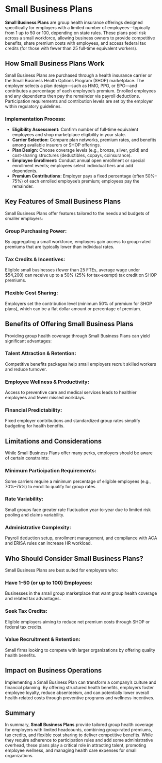 <div className="mb-12">
  <h1 style={{ fontSize: "3em", fontWeight: "bold" }}>Small Business Plans</h1>
</div>

<div className="mb-8">
  <p>
    <strong>Small Business Plans</strong> are group health insurance offerings
    designed specifically for employers with a limited number of
    employees—typically from 1 up to 50 or 100, depending on state rules. These
    plans pool risk across a small workforce, allowing business owners to
    provide competitive benefits, share premium costs with employees, and access
    federal tax credits (for those with fewer than 25 full‑time equivalent
    workers).
  </p>
</div>

<div className="mb-12">
  <h2 className="text-2xl font-bold mb-4">How Small Business Plans Work</h2>
  <p>
    Small Business Plans are purchased through a health insurance carrier or the
    Small Business Health Options Program (SHOP) marketplace. The employer
    selects a plan design—such as HMO, PPO, or EPO—and contributes a percentage
    of each employee’s premium. Enrolled employees and any dependents then pay
    the remainder via payroll deductions. Participation requirements and
    contribution levels are set by the employer within regulatory guidelines.
  </p>
  <div className="mb-4">
    <h3 className="text-xl font-semibold">Implementation Process:</h3>
    <ul className="list-disc ml-6">
      <li>
        <strong>Eligibility Assessment:</strong> Confirm number of full‑time
        equivalent employees and shop marketplace eligibility in your state.
      </li>
      <li>
        <strong>Carrier Selection:</strong> Compare plan networks, premium
        rates, and benefits among available insurers or SHOP offerings.
      </li>
      <li>
        <strong>Plan Design:</strong> Choose coverage levels (e.g., bronze,
        silver, gold) and cost‑sharing structures (deductibles, copays,
        coinsurance).
      </li>
      <li>
        <strong>Employee Enrollment:</strong> Conduct annual open enrollment or
        special enrollment events; employees select individual tiers and add
        dependents.
      </li>
      <li>
        <strong>Premium Contributions:</strong> Employer pays a fixed percentage
        (often 50%–75%) of each enrolled employee’s premium; employees pay the
        remainder.
      </li>
    </ul>
  </div>
</div>

<div className="mb-12">
  <h2 className="text-2xl font-bold mb-4">
    Key Features of Small Business Plans
  </h2>
  <p>
    Small Business Plans offer features tailored to the needs and budgets of
    smaller employers:
  </p>
  <div className="mb-4">
    <h3 className="text-xl font-semibold">Group Purchasing Power:</h3>
    <p>
      By aggregating a small workforce, employers gain access to group‐rated
      premiums that are typically lower than individual rates.
    </p>
  </div>
  <div className="mb-4">
    <h3 className="text-xl font-semibold">Tax Credits & Incentives:</h3>
    <p>
      Eligible small businesses (fewer than 25 FTEs, average wage under $54,200)
      can receive up to a 50% (25% for tax‑exempt) tax credit on SHOP premiums.
    </p>
  </div>
  <div>
    <h3 className="text-xl font-semibold">Flexible Cost Sharing:</h3>
    <p>
      Employers set the contribution level (minimum 50% of premium for SHOP
      plans), which can be a flat dollar amount or percentage of premium.
    </p>
  </div>
</div>

<div className="mb-12">
  <h2 className="text-2xl font-bold mb-4">
    Benefits of Offering Small Business Plans
  </h2>
  <p>
    Providing group health coverage through Small Business Plans can yield
    significant advantages:
  </p>
  <div className="mb-4">
    <h3 className="text-xl font-semibold">Talent Attraction & Retention:</h3>
    <p>
      Competitive benefits packages help small employers recruit skilled workers
      and reduce turnover.
    </p>
  </div>
  <div className="mb-4">
    <h3 className="text-xl font-semibold">Employee Wellness & Productivity:</h3>
    <p>
      Access to preventive care and medical services leads to healthier
      employees and fewer missed workdays.
    </p>
  </div>
  <div>
    <h3 className="text-xl font-semibold">Financial Predictability:</h3>
    <p>
      Fixed employer contributions and standardized group rates simplify
      budgeting for health benefits.
    </p>
  </div>
</div>

<div className="mb-12">
  <h2 className="text-2xl font-bold mb-4">Limitations and Considerations</h2>
  <p>
    While Small Business Plans offer many perks, employers should be aware of
    certain constraints:
  </p>
  <div className="mb-4">
    <h3 className="text-xl font-semibold">
      Minimum Participation Requirements:
    </h3>
    <p>
      Some carriers require a minimum percentage of eligible employees (e.g.,
      70%–75%) to enroll to qualify for group rates.
    </p>
  </div>
  <div className="mb-4">
    <h3 className="text-xl font-semibold">Rate Variability:</h3>
    <p>
      Small groups face greater rate fluctuation year‑to‑year due to limited
      risk pooling and claims variability.
    </p>
  </div>
  <div>
    <h3 className="text-xl font-semibold">Administrative Complexity:</h3>
    <p>
      Payroll deduction setup, enrollment management, and compliance with ACA
      and ERISA rules can increase HR workload.
    </p>
  </div>
</div>

<div className="mb-12">
  <h2 className="text-2xl font-bold mb-4">
    Who Should Consider Small Business Plans?
  </h2>
  <p>Small Business Plans are best suited for employers who:</p>
  <div className="mb-4">
    <h3 className="text-xl font-semibold">
      Have 1–50 (or up to 100) Employees:
    </h3>
    <p>
      Businesses in the small group marketplace that want group health coverage
      and related tax advantages.
    </p>
  </div>
  <div className="mb-4">
    <h3 className="text-xl font-semibold">Seek Tax Credits:</h3>
    <p>
      Eligible employers aiming to reduce net premium costs through SHOP or
      federal tax credits.
    </p>
  </div>
  <div>
    <h3 className="text-xl font-semibold">Value Recruitment & Retention:</h3>
    <p>
      Small firms looking to compete with larger organizations by offering
      quality health benefits.
    </p>
  </div>
</div>

<div className="mb-12">
  <h2 className="text-2xl font-bold mb-4">Impact on Business Operations</h2>
  <p>
    Implementing a Small Business Plan can transform a company’s culture and
    financial planning. By offering structured health benefits, employers foster
    employee loyalty, reduce absenteeism, and can potentially lower overall
    health‑related costs through preventive programs and wellness incentives.
  </p>
</div>

<div className="mb-12">
  <h2 className="text-2xl font-bold mb-4">Summary</h2>
  <p>
    In summary, <strong>Small Business Plans</strong> provide tailored group
    health coverage for employers with limited headcounts, combining group‑rated
    premiums, tax credits, and flexible cost sharing to deliver competitive
    benefits. While they require adherence to participation rules and add some
    administrative overhead, these plans play a critical role in attracting
    talent, promoting employee wellness, and managing health care expenses for
    small organizations.
  </p>
</div>
